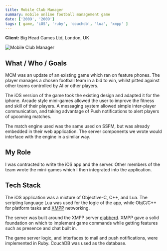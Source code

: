 ```yaml
---
title: Mobile Club Manager
summary: mobile online football management game
date: ['2009', '2009']
tags: [ game, 'iOS', 'ruby', 'couchdb', 'lua', 'xmpp' ]
---
```


**Client:** Big Head Games Ltd, London, UK

![Mobile Club Manager](file:///media/mcm.jpg)


## What / Who / Goals

MCM was an update of an existing game which ran on feature phones. The player manages 
a chosen football team in a bid to win, whilst pitted against other teams controlled 
by AI or other players.

The iOS version of the game took the existing design and adapted it for the iphone. 
Arcade style mini-games allowed the user to improve the fitness and skill of their 
players. A messaging system allowed simple inter-player communication, and taking 
advantage of Push notifications to alert players of upcoming matches.

The match engine used was the same used on SSFM, but was already embedded in their 
web application. The server components we wrote would interface with the engine in 
a similar way.


## My Role

I was contracted to write the iOS app and the server. Other members of the team wrote 
the mini-games which I then integrated into the application. 


## Tech Stack

The iOS application was a mixture of Objective-C, C++, and Lua. The scripting language 
Lua was used for the logic of the app, while ObjC/C++ for platform tasks and 
[XMPP](https://en.wikipedia.org/wiki/XMPP) networking.

The server was built around the XMPP server [ejabberd](https://www.ejabberd.im/). 
XMPP gave a solid foundation on which to implement game commands while getting 
features such as presence and chat built in.

The game server logic, and interfaces to mail and push notifications, were implemented 
in Ruby. CouchDB was used as the database.

